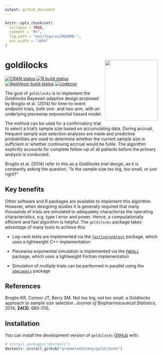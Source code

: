 ```yaml
---
output: github_document
---
```


<!-- README.md is generated from README.Rmd. Please edit that file -->

```r
knitr::opts_chunk$set(
  collapse = TRUE,
  comment = "#>",
  fig.path = "man/figures/README-",
  out.width = "100%"
)
```

# goldilocks <img src="man/figures/hex.png" width = "175" height = "200" align="right" />

<!-- badges: start -->
[![CRAN status](https://www.r-pkg.org/badges/version/goldilocks)](https://CRAN.R-project.org/package=goldilocks)
[![R build status](https://github.com/graemeleehickey/goldilocks/workflows/R-CMD-check/badge.svg)](https://github.com/graemeleehickey/goldilocks/actions)
[![AppVeyor build status](https://ci.appveyor.com/api/projects/status/github/graemeleehickey/goldilocks?branch=main&svg=true)](https://ci.appveyor.com/project/graemeleehickey/goldilocks)
[![codecov](https://codecov.io/gh/graemeleehickey/goldilocks/branch/main/graph/badge.svg?token=9V6BH1Q4K3)](https://codecov.io/gh/graemeleehickey/goldilocks)
<!-- badges: end -->

The goal of `goldilocks` is to implement the Goldilocks Bayesian adaptive design
proposed by Broglio et al. (2014) for time-to-event endpoint trials, both one-
and two-arm, with an underlying piecewise exponential hazard model.

The method can be used for a confirmatory trial to select a trial's sample size
based on accumulating data. During accrual, frequent sample size selection
analyses are made and predictive probabilities are used to determine whether the
current sample size is sufficient or whether continuing accrual would be futile.
The algorithm explicitly accounts for complete follow-up of all patients before
the primary analysis is conducted.

Broglio et al. (2014) refer to this as a *Goldilocks trial design*, as it is
constantly asking the question, "Is the sample size too big, too small, or just
right?"

## Key benefits

Other software and R packages are available to implement this algorithm.
However, when designing studies it is generally required that many thousands of
trials are simulated to adequately characterize the operating characteristics,
e.g. type I error and power. Hence, a computationally efficient and fast
algorithm is helpful. The `goldilocks` package takes advantage of many tools to
achieve this:

- Log-rank tests are implemented via the
[`fastlogranktest`](https://CRAN.R-project.org/package=fastlogranktest) package,
which uses a lightweight C++ implementation

- Piecewise exponential simulation is implemented via the
[`PWEALL`](https://CRAN.R-project.org/package=PWEALL) package, which uses a
lightweight Fortran implementation

- Simulation of multiple trials can be performed in parallel using the
[`pbmcapply`](https://CRAN.R-project.org/package=pbmcapply) package

## References

Broglio KR, Connor JT, Berry SM. Not too big, not too small: a Goldilocks
approach to sample size selection. *Journal of Biopharmaceutical Statistics*,
2014; **24(3)**: 685–705.

## Installation

You can install the development version of `goldilocks`
[GitHub](https://github.com/) with:

```r
# install.packages("devtools")
devtools::install_github("graemeleehickey/goldilocks")
```
